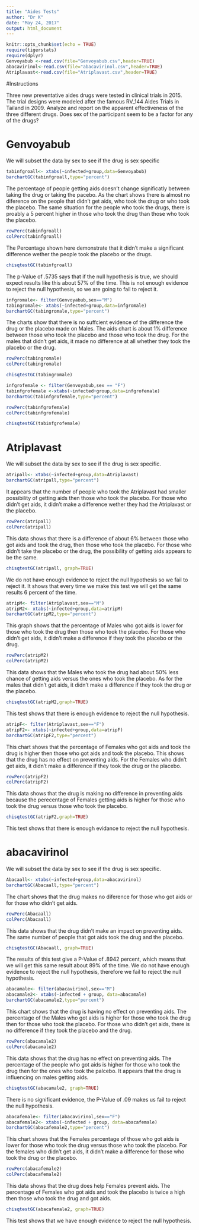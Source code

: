 ---
title: "Aides Tests"
author: "Dr K"
date: "May 24, 2017"
output: html_document
---

```{r setup, include=FALSE}
knitr::opts_chunk$set(echo = TRUE)
require(tigerstats)
require(dplyr)
Genvoyabub <-read.csv(file="Genvoyabub.csv",header=TRUE)
abacavirinol<-read.csv(file="abacavirinol.csv",header=TRUE)
Atriplavast<-read.csv(file="Atriplavast.csv",header=TRUE)
```

#Instructions

Three new preventative aides drugs were tested in clinical trials in 2015. The trial designs were modeled after the famous RV_144 Aides Trials in Tailand in 2009.  Analyze and report on the apparent effectiveness of the three different drugs. Does sex of the participant seem to be a factor for any of the drugs?


# Genvoyabub
We will subset the data by sex to see if the drug is sex specific

```{r}
tabinfgroall<- xtabs(~infected+group,data=Genvoyabub)
barchartGC(tabinfgroall,type="percent")
```
 
   The percentage of people getting aids doesn't change significatly between taking the drug or taking the pacebo. As the chart shows there is almost no diference on the people that didn't get aids, who took the drug or who took the placebo. The same situation for the people who took the drugs, there is proably a 5 percent higher in those who took the drug than those who took the placebo.

```{r}
rowPerc(tabinfgroall)
colPerc(tabinfgroall)
```
The Percentage shown here demonstrate that it didn't make a significant difference wether the people took the placebo or the drugs. 

```{r}
chisqtestGC(tabinfgroall)
```
The p-Value of .5735 says that if the null hypothesis is true, we should expect results like this about 57% of the time. This is not enough evidence to reject the null hypothesis, so we are going to fail to reject it. 

```{r}
infgromale<- filter(Genvoyabub,sex=="M")
tabingromale<- xtabs(~infected+group,data=infgromale)
barchartGC(tabingromale,type="percent")
```
The charts show that there is no suffcient evidence of the difference the drug or the placebo made on Males. The aids chart is about 1% difference between those who took the placebo and those who took the drug. For the males that didn't get aids, it made no difference at all whether they took the placebo or the drug. 





```{r}
rowPerc(tabingromale)
colPerc(tabingromale)
```




```{r}
chisqtestGC(tabingromale)
```


```{r}
infgrofemale <- filter(Genvoyabub,sex == "F")
tabinfgrofemale <-xtabs(~infected+group,data=infgrofemale)
barchartGC(tabinfgrofemale,type="percent")
```


```{r}
rowPerc(tabinfgrofemale)
colPerc(tabinfgrofemale)
```

```{r}
chisqtestGC(tabinfgrofemale)
```


# Atriplavast

We will subset the data by sex to see if the drug is sex specific.

```{r}
atripall<- xtabs(~infected+group,data=Atriplavast)
barchartGC(atripall,type="percent")
```
 
 It appears that the number of people who took the Atriplavast had  smaller possibility of getting aids then those who took the placebo. For those who didn't get aids, it didn't make a difference wether they had the Atriplavast or the placebo.    
 
 
 
 
 
```{r}
rowPerc(atripall)
colPerc(atripall)
```

This data shows that there is a difference of about 6% between those who got aids and took the drug, then those who took the placebo. For those who didn't take the placebo or the drug, the possibility of getting aids appears to be the same.   


```{r}
chisqtestGC(atripall, graph=TRUE)
```

We do not have enough evidence to reject the null hypothesis so we fail to reject it.  It shows that every time we make this test we will get the same results 6 percent of the time. 



```{r}
atripM<- filter(Atriplavast,sex=="M")
atripM2<- xtabs(~infected+group,data=atripM)
barchartGC(atripM2,type="percent")
```

This graph shows that the percentage of Males who got aids is lower for those who took the drug then those who took the placebo. For those who didn't get aids, it didn't make a difference if they took the placebo or the drug. 


```{r}
rowPerc(atripM2)
colPerc(atripM2)
```

This data shows that the Males who took the drug had about 50% less chance of getting aids versus the ones who took the placebo. As for the males that didn't get aids, it didn't make a difference if they took the drug or the placebo.

```{r}
chisqtestGC(atripM2,graph=TRUE)
```

This test shows that there is enough evidence to reject the null hypothesis. 




```{r}
atripF<- filter(Atriplavast,sex=="F")
atripF2<- xtabs(~infected+group,data=atripF)
barchartGC(atripF2,type="percent")
```

This chart shows that the percentage of Females who got aids and took the drug is higher then those who got aids and took the placebo. This shows that the drug has no effect on preventing aids. For the Females who didn't get aids, it didn't make a difference if they took the drug or the placebo.


```{r}
rowPerc(atripF2)
colPerc(atripF2)
```
This data shows that the drug is making no difference in preventing aids because the perecentage of Females getting aids is higher for those who took the drug versus those who took the placebo.   



```{r}
chisqtestGC(atripF2,graph=TRUE)
```

This test shows that there is enough evidance to reject the null hypothesis. 




# abacavirinol

We will subset the data by sex to see if the drug is sex specific.

```{r}
Abacaall<- xtabs(~infected+group,data=abacavirinol)
barchartGC(Abacaall,type="percent")

```

The chart shows that the drug makes no diference for those who got aids or for those who didn't get aids. 

```{r}
rowPerc(Abacaall)
colPerc(Abacaall)
```

This data shows that the drug didn't make an impact on preventing aids. The same number of people that got aids took the drug and the placebo.

```{r}
chisqtestGC(Abacaall, graph=TRUE)
```

The results of this test give a P-Value of .8942 percent, which means that we will get this same result about 89% of the time. We do not have enough evidence to reject the null hypothesis, therefore we fail to reject the null hypothesis.


```{r}
abacamale<- filter(abacavirinol,sex=="M")
abacamale2<- xtabs(~infected + group, data=abacamale)
barchartGC(abacamale2,type="percent")
```

This chart shows that the drug is having no effect on preventing aids. The percentage of the Males who got aids is higher for those who took the drug then for those who took the placebo. For those who didn't get aids, there is no difference if they took the placebo and the drug.


```{r}
rowPerc(abacamale2)
colPerc(abacamale2)
```

This data shows that the drug has no effect on preventing aids. The percentage of the people who got aids is higher for those who took the drug then for the ones who took the palcebo. It appears that the drug is influencing on males getting aids.


```{r}
chisqtestGC(abacamale2, graph=TRUE)
```

There is no significant evidence, the P-Value of .09 makes us fail to reject the null hypothesis. 


```{r}
abacafemale<- filter(abacavirinol,sex=="F")
abacafemale2<- xtabs(~infected + group, data=abacafemale)
barchartGC(abacafemale2,type="percent")
```

This chart shows that the Females percentage of those who got aids is lower for those who took the drug versus those who took the placebo. For the females who didn't get aids, it didn't make a difference for those who took the drug or the placebo.


```{r}
rowPerc(abacafemale2)
colPerc(abacafemale2)
```

This data shows that the drug does help Females prevent aids. The percentage of Females who got aids and took the placebo is twice a high then those who took the drug and got aids. 

```{r}
chisqtestGC(abacafemale2, graph=TRUE)
```

This test shows that we have enough evidence to reject the null hypothesis. 




